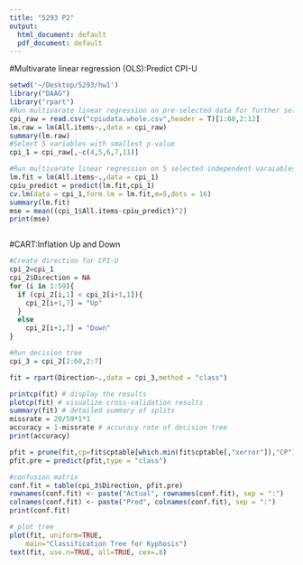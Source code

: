 ```yaml
---
title: "5293 P2"
output:
  html_document: default
  pdf_document: default
---
```

#Multivarate linear regression (OLS):Predict CPI-U
```r
setwd('~/Desktop/5293/hw1')
library("DAAG")
library("rpart")
#Run multivarate linear regression on pre-selected data for further selection
cpi_raw = read.csv("cpiudata.whole.csv",header = T)[1:60,2:12]
lm.raw = lm(All.items~.,data = cpi_raw)
summary(lm.raw)
#Select 5 variables with smallest p-value
cpi_1 = cpi_raw[,-c(4,5,6,7,11)]
```

```r
#Run multivarate linear regression on 5 selected independent varaiables, predict CPI-U on 60 months（Jan 2013-Dec 2017), and run cross validation
lm.fit = lm(All.items~.,data = cpi_1)
cpiu_predict = predict(lm.fit,cpi_1)
cv.lm(data = cpi_1,form.lm = lm.fit,m=5,dots = 16)
summary(lm.fit)
mse = mean((cpi_1$All.items-cpiu_predict)^2)
print(mse)



```

#CART:Inflation Up and Down
```r
#Create direction for CPI-U
cpi_2=cpi_1
cpi_2$Direction = NA
for (i in 1:59){
  if (cpi_2[i,1] < cpi_2[i+1,1]){
    cpi_2[i+1,7] = "Up"
  }
  else
    cpi_2[i+1,7] = "Down"
}
```

```r
#Run decision tree
cpi_3 = cpi_2[2:60,2:7]

fit = rpart(Direction~.,data = cpi_3,method = "class")

printcp(fit) # display the results 
plotcp(fit) # visualize cross-validation results 
summary(fit) # detailed summary of splits
missrate = 20/59*1*1
accuracy = 1-missrate # accuracy rate of decision tree
print(accuracy)

pfit = prune(fit,cp=fit$cptable[which.min(fit$cptable[,"xerror"]),"CP"])
pfit.pre = predict(pfit,type = "class")

#confusion matrix
conf.fit = table(cpi_3$Direction, pfit.pre)
rownames(conf.fit) <- paste("Actual", rownames(conf.fit), sep = ":")
colnames(conf.fit) <- paste("Pred", colnames(conf.fit), sep = ":")
print(conf.fit)

# plot tree 
plot(fit, uniform=TRUE, 
  	main="Classification Tree for Kyphosis")
text(fit, use.n=TRUE, all=TRUE, cex=.8)

```


